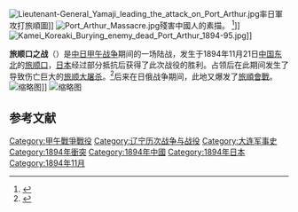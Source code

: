 {{Infobox military conflict
| conflict    = 旅顺口之战
| partof      =  [[中日甲午战争|中日甲午战争]]
| image       = [[File:LunshunkuBattle.jpg|300px]]
| caption     = 日军轰击旅顺口堡垒
| date        = 1894年11月21日
| place       = [[中国东北|中国东北]][[旅顺口|旅顺口]]
| result      = 日本胜利，执行[[旅顺大屠杀|旅顺大屠杀]]
| combatant1  = {{flag|Empire of Japan}}
| combatant2  = {{QING}}
| commander1  = {{flagicon|Empire of Japan}}  [[大山岩|大山岩]]<br>{{flagicon|Empire of Japan}}  [[乃木希典|乃木希典]]<br>{{flagicon|Empire of Japan}} [[山地元治|山地元治]]
| commander2  = {{flagicon|Qing Dynasty|1890}} [[李鸿章|李鸿章]]<br> {{flagicon|Qing Dynasty|1890}} [[姜桂题|姜桂题]]
| strength1   = 15000人
| strength2   = 13000人
| casualties1 = 29死<br>233伤
| casualties2 = 4500死
| campaignbox= {{Campaignbox First Sino-Japanese War}}
}}
[[File:Lieutenant-General_Yamaji_leading_the_attack_on_Port_Arthur.jpg|thumb]]率日軍攻打旅順圖]]
[[File:Port_Arthur_Massacre.jpg|thumb]]殘害中國人的素描。
<ref name="White1895">{{cite book|author=Trumbull White|title=''The War in the East: Japan, China, and Corea. A Complete History of the War''|url=https://books.google.com/books?id=2c0NAAAAIAAJ&pg=PA583|year=1895年|publisher=P. W. Ziegler & Company|page=583頁|access-date=2020-03-15|archive-date=2021-08-09|archive-url=https://web.archive.org/web/20210809025310/https://books.google.com/books?id=2c0NAAAAIAAJ&pg=PA583|dead-url=no}}</ref>]]
[[File:Kamei_Koreaki_Burying_enemy_dead_Port_Arthur_1894-95.jpg|thumb]]]]

'''旅顺口之战'''（{{Jpn|j=旅順口の戦い}}）是[[中日甲午战争|中日甲午战争]]期间的一场陆战，发生于1894年11月21日[[中国东北|中国东北]]的[[旅顺口|旅顺口]]，[[日本|日本]]经过部分抵抗后获得了此次战役的胜利。占领后在此期间发生了导致伤亡巨大的[[旅顺大屠杀|旅顺大屠杀]]。<ref name=" ">{{cite web | language = zh-cn | publisher = 人民网 | title = 辽东半岛之战：日军攻陷旅顺口血洗全城 | url = http://book.people.com.cn/GB/69399/95943/95955/6052031.html | author =  | date = 2007年7月31日 | accessdate =  | archive-url = https://web.archive.org/web/20120203182852/http://book.people.com.cn/GB/69399/95943/95955/6052031.html | archive-date = 2012年2月3日 | dead-url = no }}</ref>后来在日俄战争期间，此地又爆发了[[旅順會戰|旅順會戰]]。
[[File:Adachi_Ginko_-_The_great_battle_at_Lushunkou_(Ryojunko_fukin_daigekisen)_-_Google_Art_Project.jpg|缩略图]]]]
[[File:Great_Victory_at_Port_Arthur.jpg|缩略图]]

==参考文献==
{{Reflist}}

{{甲午战争}}
{{戰爭小作品}}

[[Category:甲午戰爭戰役|Category:甲午戰爭戰役]]
[[Category:辽宁历次战争与战役|Category:辽宁历次战争与战役]]
[[Category:大连军事史|Category:大连军事史]]
[[Category:1894年衝突|Category:1894年衝突]]
[[Category:1894年中國|Category:1894年中國]]
[[Category:1894年日本|Category:1894年日本]]
[[Category:1894年11月|Category:1894年11月]]